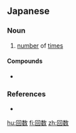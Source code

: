 ==Japanese==
{{ja-kanjitab|かい|すう|yomi=on}}

===Noun===
{{ja-noun|かいすう}}

# [[number]] of [[time]]s

====Compounds====
* {{l/ja|回数券}}

===References===
* {{R:Shogakukan}}

[[hu:回数]]
[[fi:回数]]
[[zh:回数]]